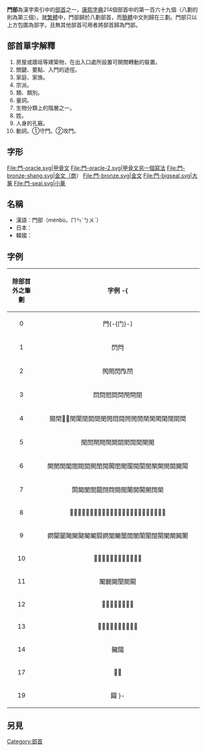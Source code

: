 {{Kangxi Radical Infobox|169|uni=9580
|meaning=[[門_(建築物)|城門]]、[[門_(建築部件)|門]]
|prev=長
|next=阜
|pny= mén
|bopo= ㄇㄣˊ
|wade= men2
|jyutping= mun4
|yale= mun4
|hi= モン, かど mon, kado
|kanji= 門構 mongamae
|hang= 문 mun
|hanja= 문 mun
|hanviet= môn, món, mon
}}

'''門部'''為漢字索引中的[[部首|部首]]之一，[[康熙字典|康熙字典]]214個部首中的第一百六十九個（八劃的則為第三個）。就[[繁體|繁體]]中，門部歸於八劃部首，而[[簡體|簡體]]中文則歸在三劃。門部只以上方包圍為部字。且無其他部首可用者將部首歸為門部。

== 部首單字解釋 ==

# 房屋或牆垣等建築物，在出入口處所設置可開關轉動的裝置。
# 關鍵、要點、入門的途徑。
# 家庭、家族。
# 宗派。
# 類、類別。
# 量詞。
# 生物分類上的階層之一。
# 姓。
# 人身的孔竅。
# 動詞。①守門。②攻門。

== 字形 ==
<gallery>
File:門-oracle.svg|甲骨文
File:門-oracle-2.svg|甲骨文另一個寫法
File:門-bronze-shang.svg|金文（商）
File:門-bronze.svg|金文
File:門-bigseal.svg|大篆
File:門-seal.svg|小篆
</gallery>

==名稱==
* 漢語：門部（ménbù，ㄇㄣˊㄅㄨˋ）
* 日本：{{lang|ja|門部、もんぶ}}
* 韓國：{{lang|ko|門部、문문부（mun mun bu）}}

==字例==
{| class="wikitable"
! align="center"width="15%"| 除部首外之筆劃
! align="center"width="85%"| 字例
-{
|-
| 0 || 門(-{门}-)
|-
| 1 || 閁閂 
|-
| 2 || 𨳊𨳍閃閄閅
|-
| 3 || 𨳒䦌䦍閊閆閇閈閉
|-
| 4 || 開𨳝𨳦𨳱閏闈閒閎間閔閌悶䦎䦏閌閍䦐䦑閐閑閕閖閗
|-
| 5 || 閠閚閛閜閝閞閟䦒䦓䦔閘閙
|-
| 6 || 䦕閡関閣閤閥閦閧閨閩閪閨聞闥閩闓䦚䦛䦕䦖䦗䦘䦙
|-
| 7 || 𨴴閫閬閭閮閯閰閱閲閳閴䦜䦝䦞䦟
|-
| 8 || 𨵣䦠䦡䦢䦣䦤䦥䦦䦧䦨閵閶閸閹閺閻閼閽閾閿闀闁闂闍
|-
| 9 || 閷𨵱䦩䦪䦫䦬䦭䦮䦯閷闃闄闅闆闇闈闉闊闋闌闎闏闠
|-
| 10 || 𨶛𨶑𨶙闐闑闒闓闔闕闖闗闘
|-
| 11 || 䦰闙闚闛關闝
|-
| 12 || 𨶳𨶶𨶹䦱闞闟闠闡
|-
| 13 || 𨷈𨷑䦲䦳䦴闢闣闤闥闦
|-
| 14 || 䦵闧
|-
| 17 || 𨷯𨷶
|-
| 19 || 𨷻
}-
|}

==另見==
{{wiktionary|門}}

{{康熙部首}}
{{简体中文部首}}
{{lang-stub}}

[[Category:部首|Category:部首]]